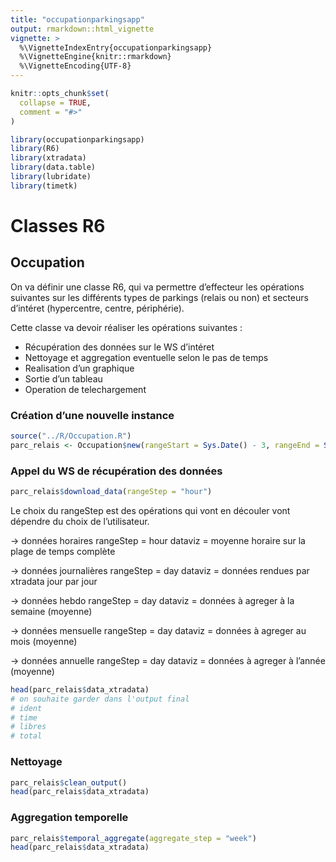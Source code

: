 ```yaml
---
title: "occupationparkingsapp"
output: rmarkdown::html_vignette
vignette: >
  %\VignetteIndexEntry{occupationparkingsapp}
  %\VignetteEngine{knitr::rmarkdown}
  %\VignetteEncoding{UTF-8}
---
```


```r
knitr::opts_chunk$set(
  collapse = TRUE,
  comment = "#>"
)
```

```r
library(occupationparkingsapp)
library(R6)
library(xtradata)
library(data.table)
library(lubridate)
library(timetk)
```

# Classes R6

## Occupation 

On va définir une classe R6, qui va permettre d'effecteur les opérations suivantes sur les différents types de parkings (relais ou non) et secteurs d'intéret (hypercentre, centre, périphérie).

Cette classe va devoir réaliser les opérations suivantes :

- Récupération des données sur le WS d'intéret
- Nettoyage et aggregation eventuelle selon le pas de temps
- Realisation d'un graphique
- Sortie d'un tableau
- Operation de telechargement


### Création d'une nouvelle instance

```r
source("../R/Occupation.R")
parc_relais <- Occupation$new(rangeStart = Sys.Date() - 3, rangeEnd = Sys.Date() - 1, localisation_parking = NA, parc_relais = TRUE)
```

### Appel du WS de récupération des données

```r
parc_relais$download_data(rangeStep = "hour")
```
Le choix du rangeStep est des opérations qui vont en découler vont dépendre du choix de l'utilisateur.

-> données horaires
rangeStep = hour
dataviz = moyenne horaire sur la plage de temps complète

-> données journalières
rangeStep = day
dataviz = données rendues par xtradata jour par jour

-> données hebdo
rangeStep = day
dataviz = données à agreger à la semaine (moyenne)

-> données mensuelle
rangeStep = day
dataviz = données à agreger au mois (moyenne)

-> données annuelle
rangeStep = day
dataviz = données à agreger à l'année (moyenne)


```r
head(parc_relais$data_xtradata)
# on souhaite garder dans l'output final
# ident
# time 
# libres
# total
```

### Nettoyage

```r
parc_relais$clean_output()
head(parc_relais$data_xtradata)
```

### Aggregation temporelle

```r
parc_relais$temporal_aggregate(aggregate_step = "week")
head(parc_relais$data_xtradata)
```


